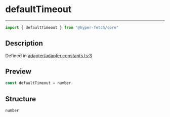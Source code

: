 

# defaultTimeout

<div class="api-docs__separator" data-reactroot="">

---

</div><div class="api-docs__import" data-reactroot="">

```ts
import { defaultTimeout } from "@hyper-fetch/core"
```

</div><div class="api-docs__section">

## Description

</div><div class="api-docs__description"><span class="api-docs__do-not-parse">



</span></div><p class="api-docs__definition">

Defined in [adapter/adapter.constants.ts:3](https://github.com/BetterTyped/hyper-fetch/blob/c44d728f/packages/core/src/adapter/adapter.constants.ts#L3)

</p><div class="api-docs__section">

## Preview

</div><div class="api-docs__preview var">

```ts
const defaultTimeout = number
```

</div><div class="api-docs__section">

## Structure

</div><div class="api-docs__returns">

```ts
number
```

</div>
